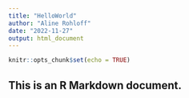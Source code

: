 ```yaml
---
title: "HelloWorld"
author: "Aline Rohloff"
date: "2022-11-27"
output: html_document
---
```


```r
knitr::opts_chunk$set(echo = TRUE)
```

## This is an R Markdown document.
